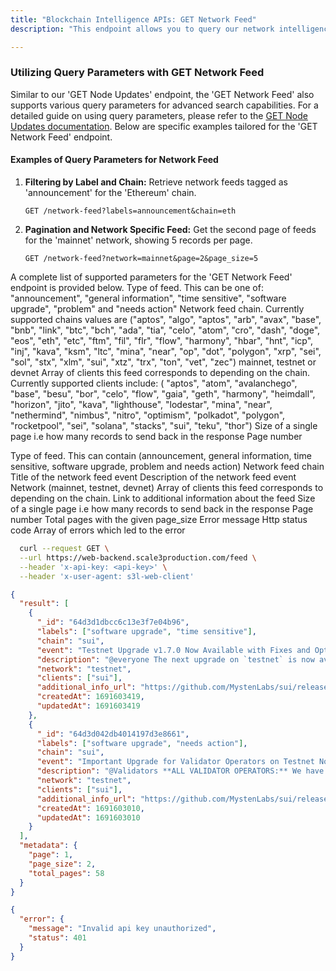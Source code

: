 ```yaml
---
title: "Blockchain Intelligence APIs: GET Network Feed"
description: "This endpoint allows you to query our network intelligence feed for a specific chain,  network (mainnet/testnet) and get the latest announcements from Discord for that specific chain. Find the list of supported chains in the chain parameter below. You will need your API key to send requests. If you have any questions or feedback, please reach out to us at support@scale3labs.com."

---
```


### Utilizing Query Parameters with GET Network Feed

Similar to our 'GET Node Updates' endpoint, the 'GET Network Feed' also supports various query parameters for advanced search capabilities. For a detailed guide on using query parameters, please refer to the [GET Node Updates documentation](https://scale3labs.com/docs/api-integration/node-updates/GET-node-updates). Below are specific examples tailored for the 'GET Network Feed' endpoint.

#### Examples of Query Parameters for Network Feed

1. **Filtering by Label and Chain:**
   Retrieve network feeds tagged as 'announcement' for the 'Ethereum' chain.
   ```http
   GET /network-feed?labels=announcement&chain=eth

2. **Pagination and Network Specific Feed:**
Get the second page of feeds for the 'mainnet' network, showing 5 records per page.
    ```http
    GET /network-feed?network=mainnet&page=2&page_size=5

A complete list of supported parameters for the 'GET Network Feed' endpoint is provided below.
  <ParamField query="labels" type="string" optional>
    Type of feed. This can be one of: "announcement", "general information", "time sensitive", "software upgrade", "problem" and "needs action"
  </ParamField>
  <ParamField query="chain" type="string" required>
    Network feed chain. Currently supported chains values are ("aptos",
  "algo", "aptos", "arb", "avax", "base", "bnb", "link", "btc", "bch", "ada", "tia", "celo", "atom", "cro", "dash", "doge", "eos", "eth", "etc", "ftm", "fil", "flr", "flow", "harmony", "hbar", "hnt", "icp", "inj", "kava", "ksm", "ltc", "mina", "near", "op", "dot", "polygon", "xrp", "sei", "sol", "stx", "xlm", "sui", "xtz", "trx", "ton", "vet", "zec")
  </ParamField>
  <ParamField query="network" type="string" optional>
    mainnet, testnet or devnet
  </ParamField>
  <ParamField query="clients" type="string[]" optional>
    Array of clients this feed corresponds to depending on the chain. Currently supported clients include: (
  "aptos",
  "atom",
  "avalanchego",
  "base",
  "besu",
  "bor",
  "celo",
  "flow",
  "gaia",
  "geth",
  "harmony",
  "heimdall",
  "horizon",
  "jito",
  "kava",
  "lighthouse",
  "lodestar",
  "mina",
  "near",
  "nethermind",
  "nimbus",
  "nitro",
  "optimism",
  "polkadot",
  "polygon",
  "rocketpool",
  "sei",
  "solana",
  "stacks",
  "sui",
  "teku",
  "thor") 
  </ParamField>
  <ParamField query="page_size" type="integer" optional>
    Size of a single page i.e how many records to send back in the response
  </ParamField>
  <ParamField query="page" type="integer" optional>
    Page number
  </ParamField>


<Accordion title="200 (OK) Response Object Schema">
    <ResponseField name="result" type="announcements[]">
       <Expandable title="Network Feed Object Properties" defaultOpen="true">
     <ResponseField name="labels" type="string[]" required>
        Type of feed. This can contain (announcement, general information, time sensitive, software upgrade, problem and needs action)
        </ResponseField>
        <ResponseField name="chain" type="string" required>
        Network feed chain
        </ResponseField>
        <ResponseField name="event" type="string" required>
        Title of the network feed event
        </ResponseField>
        <ResponseField name="description" type="string" required>
            Description of the network feed event
        </ResponseField>
        <ResponseField name="network" type="string" required>
        Network (mainnet, testnet, devnet)
        </ResponseField>
        <ResponseField name="clients" type="string[]" required>
            Array of clients this feed corresponds to depending on the chain. 
        </ResponseField>
        <ResponseField name="additional_info_url" type="string" required>
        Link to additional information about the feed
        </ResponseField>
        </Expandable>
    </ResponseField>
    <ResponseField name="metadata" type="Metadata" required>
        <Expandable title="Metadata Object Properties" defaultOpen="true">
            <ResponseField name="page_size" type="integer" required>
                Size of a single page i.e how many records to send back in the response
            </ResponseField>
            <ResponseField name="page" type="integer" required>
            Page number
            </ResponseField>
            <ResponseField name="total_pages" type="integer" required>
                Total pages with the given page_size
            </ResponseField>
        </Expandable>
    </ResponseField>
</Accordion>
<Accordion title="APIError Response Object Schema"> 
<ResponseField name="error" type="ApiError">
    <Expandable title="ApiError Object Properties"  defaultOpen="true">
        <ResponseField name="message" type="string" required >    
            Error message
        </ResponseField>
        <ResponseField name="status" type="integer" required>
            Http status code
        </ResponseField>
        <ResponseField name="inner_errors" type="ApiError[]" optional>
            Array of errors which led to the error
        </ResponseField>
    </Expandable>
</ResponseField>
    
</Accordion>

<RequestExample>

```bash Request
  curl --request GET \
  --url https://web-backend.scale3production.com/feed \
  --header 'x-api-key: <api-key>' \
  --header 'x-user-agent: s3l-web-client'
```

</RequestExample>
<ResponseExample>

```json Sample 200 (OK) Response
{
  "result": [
    {
      "_id": "64d3d1dbcc6c13e3f7e04b96",
      "labels": ["software upgrade", "time sensitive"],
      "chain": "sui",
      "event": "Testnet Upgrade v1.7.0 Now Available with Fixes and Optimizations",
      "description": "@everyone The next upgrade on `testnet` is now available. This upgrade contains several fixes and optimizations. This release contains an upgrade to protocol version 20 that could be applied as early as tomorrow at epoch change if 2f+1+0.5f validators by stake have upgraded. Thank you!\n\n**Commit Sha:** `362c5c3f22d8be5ace3e2586056403db05b13cda` \n**Branch:** `testnet`\n**Release Tag:** `testnet-v1.7.0`\n**Release Notes:** https://github.com/MystenLabs/sui/releases/tag/testnet-v1.7.0",
      "network": "testnet",
      "clients": ["sui"],
      "additional_info_url": "https://github.com/MystenLabs/sui/releases/tag/testnet-v1.7.0",
      "createdAt": 1691603419,
      "updatedAt": 1691603419
    },
    {
      "_id": "64d3d042db4014197d3e8661",
      "labels": ["software upgrade", "needs action"],
      "chain": "sui",
      "event": "Important Upgrade for Validator Operators on Testnet Node Today",
      "description": "@Validators **ALL VALIDATOR OPERATORS:** We have an upgrade for you to install on your testnet node today. This upgrade contains several fixes and optimizations. This release contains an upgrade to protocol version 20 that could be applied as early as tomorrow at epoch change if 2f+1+0.5f validators by stake have upgraded. You do NOT need to wipe your DB. Any of you running fullnodes as well also need to upgrade your fullnode. Thank you!\n\n**Commit Sha:** `362c5c3f22d8be5ace3e2586056403db05b13cda` \n**Branch:** `testnet`\n**Release Tag:** `testnet-v1.7.0`\n**Release Notes:** https://github.com/MystenLabs/sui/releases/tag/testnet-v1.7.0",
      "network": "testnet",
      "clients": ["sui"],
      "additional_info_url": "https://github.com/MystenLabs/sui/releases/tag/testnet-v1.7.0",
      "createdAt": 1691603010,
      "updatedAt": 1691603010
    }
  ],
  "metadata": {
    "page": 1,
    "page_size": 2,
    "total_pages": 58
  }
}
```

```json Sample ApiError Response
{
  "error": {
    "message": "Invalid api key unauthorized",
    "status": 401
  }
}
```
</ResponseExample>
